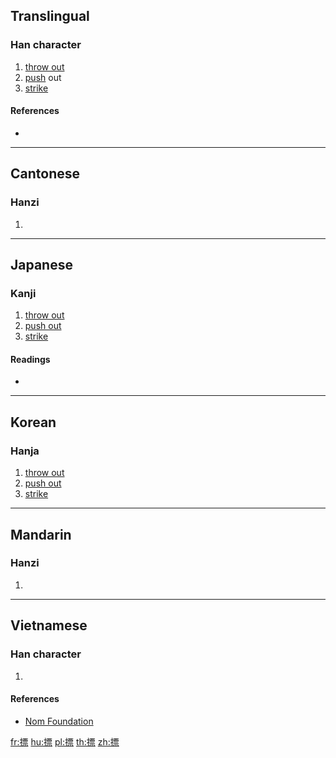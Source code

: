 ==Translingual==

===Han character===
{{Han char|rn=64|rad=手|as=11|sn=14|four=51091|canj=QMWF|ids=⿰扌票}}

# [[throw out]]
# [[push]] out
# [[strike]]

====References====
* {{Han ref|kx=0452.120|dkj=12651|dj=0802.160|hdz=31943.060|uh=647D|ud=25725|bh=E1E1|bd=57825}}

----

==Cantonese==

===Hanzi===
{{yue-hanzi|jyut=[[piu1]], [[piu5]]|y=piu1, piu5}}

# {{defn|lang=yue|sort=手11}}

----

==Japanese==

===Kanji===
{{ja-kanji|grade=|rs=手11}}

# [[throw out]]
# [[push out]]
# [[strike]]

====Readings====
* {{ja-readings|on=[[ひょう]] (hyō), [[びょう]] (byō), [[ほう]] (hō)|kun=[[うつ]] (utsu)}}

----

==Korean==

===Hanja===
{{ko-hanja|hangeul=표|eumhun=|rv=pyo|mr=p'yo|y=phyo}}

# [[throw out]]
# [[push out]]
# [[strike]]

----

==Mandarin==

===Hanzi===
{{cmn-hanzi|pin=[[biāo]] ([[biao1]]), [[piǎo]] ([[piao3]]), [[biào]] ([[biao4]])|wg=piao<sup>1</sup>, p'iao<sup>3</sup>, piao<sup>4</sup>}}

# {{defn|lang=cmn|sort=手11}}

----

==Vietnamese==

===Han character===
{{vi-hantu|rs=手11|[[phiếu]], [[xeo]], [[bêu]], [[xều]]}}

# {{defn|lang=vi|sort=手11}}

====References====
* [http://nomfoundation.org/common/nom_details.php?codepoint=647d Nom Foundation]

[[fr:摽]]
[[hu:摽]]
[[pl:摽]]
[[th:摽]]
[[zh:摽]]